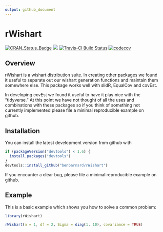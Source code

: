 ```yaml
---
output: github_document
---
```


# rWishart

[![CRAN_Status_Badge](http://www.r-pkg.org/badges/version/rWishart)](https://cran.r-project.org/package=rWishart)
[![](http://cranlogs.r-pkg.org/badges/grand-total/rWishart)](https://cran.rstudio.com/web/packages/rWishart/index.html)
[![Travis-CI Build Status](https://travis-ci.org/BenBarnard/rWishart.svg?branch=master)](https://travis-ci.org/BenBarnard/rWishart)
[![codecov](https://codecov.io/gh/BenBarnard/rWishart/branch/master/graph/badge.svg)](https://codecov.io/gh/BenBarnard/rWishart)

## Overview

rWishart is a wishart distribution suite. In creating other packages we found it useful to separate out our wishart generation functions and maintain them somewhere else. This package works well with slidR, EqualCov and covEst.

In developing covEst we found it useful to have it play nice with the "tidyverse." At this point we have not thought of all the uses and combinations with these packages so if you think of something not currently implemented please file a minimal reproducible example on github.

## Installation

You can install the latest development version from github with

```r
if (packageVersion("devtools") < 1.6) {
  install.packages("devtools")
}
devtools::install_github("benbarnard/rWishart")
```

If you encounter a clear bug, please file a minimal reproducible example on github.

## Example

This is a basic example which shows you how to solve a common problem:

```r
library(rWishart)

rWishart(n = 1, df = 2, Sigma = diag(1, 10), covariance = TRUE)
```
